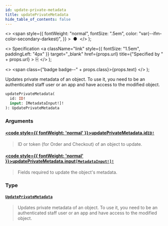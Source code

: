 ```yaml
---
id: update-private-metadata
title: updatePrivateMetadata
hide_table_of_contents: false
---
```


  <>
    <span
      style={{
        fontWeight: "normal",
        fontSize: ".5em",
        color: "var(--ifm-color-secondary-darkest)",
      }}
    >
      &nbsp;●&nbsp;
    </span>
  </>
);

  <>
    Specification
    <a
      className="link"
      style={{ fontSize: "1.5em", paddingLeft: "4px" }}
      target="\_blank"
      href={props.url}
      title={"Specified by " + props.url}
    >
      ⎘
    </a>
  </>
);

  <>
    <span class={"badge badge--" + props.class}>{props.text}</span>
  </>
);

Updates private metadata of an object. To use it, you need to be an authenticated staff user or an app and have access to the modified object.

```graphql
updatePrivateMetadata(
  id: ID!
  input: [MetadataInput!]!
): UpdatePrivateMetadata
```

### Arguments

#### [<code style={{ fontWeight: 'normal' }}>updatePrivateMetadata.<b>id</b></code>](#)<Bullet />[`ID!`](../../../developer/api-reference/scalars/id) <Badge class="secondary" text="non-null"/> <Badge class="secondary" text="scalar"/>

> ID or token (for Order and Checkout) of an object to update.

#### [<code style={{ fontWeight: 'normal' }}>updatePrivateMetadata.<b>input</b></code>](#)<Bullet />[`[MetadataInput!]!`](../../../developer/api-reference/inputs/metadata-input) <Badge class="secondary" text="non-null"/> <Badge class="secondary" text="input"/>

> Fields required to update the object's metadata.

### Type

#### [`UpdatePrivateMetadata`](../../../developer/api-reference/objects/update-private-metadata) <Badge class="secondary" text="object"/>

> Updates private metadata of an object. To use it, you need to be an authenticated staff user or an app and have access to the modified object.
